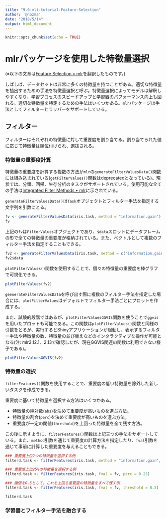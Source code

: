 ```yaml
---
title: "9.0-mlt-tutorial-Feature-Selection"
author: '@nozma'
date: "2018/5/14"
output: html_document
---
```


```r
knitr::opts_chunk$set(echo = TRUE)
```

# mlrパッケージを使用した特徴量選択

(※以下の文章は[Feature Selection • mlr](https://mlr-org.github.io/mlr/articles/tutorial/devel/feature_selection.html)を翻訳したものです。)

しばしば、データセットは非常に多くの特徴量を持つことがある。適切な特徴量を抽出するための手法を特徴量選択と呼ぶ。特徴量選択によってモデルは解釈しやすくなり、学習プロセスのスピードアップと学習器のパフォーマンス向上も図れる。適切な特徴量を特定するための手法はいくつかある。`mlr`パッケージは手法としてフィルターとラッパーをサポートしている。

## フィルター

フィルターはそれぞれの特徴量に対して重要度を割り当てる。割り当てられた値に応じて特徴量は順位付けられ、選抜される。

### 特徴量の重要度計算

特徴量の重要度を計算する複数の方法が`mlr`の`generateFilterValuesData()`関数には組み込まれている(`getFilterValues()`関数はdeprecatedとなっている)。現状では、分類、回帰、生存分析のタスクがサポートされている。使用可能な全ての手法は[Integrated Filter Methods • mlr](https://mlr-org.github.io/mlr/articles/tutorial/devel/filter_methods.html)に示されている。

`generateFilterValuesData()`は`Task`オブジェクトとフィルター手法を指定する文字列を引数にとる。

```r
fv <- generateFilterValuesData(iris.task, method = "information.gain")
fv
```

上記の`fv`は`FilterValues`オブジェクトであり、`$data`スロットにデータフレームの形で全ての特徴量の重要度が格納されている。また、ベクトルとして複数のフィルター手法を指定することもできる。

```r
fv2 <- generateFilterValuesData(iris.task, method = c("information.gain", "chi.squared"))
fv2$data
```

`plotFilterValues()`関数を使用することで、個々の特徴量の重要度を棒グラフで可視化できる。

```r
plotFilterValues(fv2)
```

`geenerateFilterValuesData`を呼び出す際に複数のフィルター手法を指定した場合には、`plotFilterValues`はデフォルトでフィルター手法ごとにプロットを作成する。

また、試験的段階ではあるが、`plotFilterValuesGGVIS`関数を使うことで`ggvis`を用いたプロットも可能である。この関数は`plotFilterValues()`関数と同様の引数をとるが、実行するとShinyアプリケーションが起動し、表示するフィルター手法や特徴量の数、特徴量の並び替えなどのインタラクティブな操作が可能となる(注: mlr2.12.1、2.13で確認したが、現在GGVIS関連の関数は利用できない様子である)。

```r
plotFilterValuesGGVIS(fv2)
```

### 特徴量の選択

`filterFeatures()`関数を使用することで、重要度の低い特徴量を除外した新しいタスクを作成できる。

重要度に基いて特徴量を選択する方法はいくつかある。

- 特徴量の絶対数(`abs`)を決めて重要度が高いものを選ぶ方法。
- 特徴量の割合(`perc`)を決めて重要度が高いものを選ぶ方法。
- 重要度が一定の閾値(`threshold`)を上回った特徴量を全て残す方法。

この後に示すように、`filterFeatures()`関数は上記三つの手法をサポートしている。また、`method`引数を通じて重要度の計算方法を指定したり、`fval`引数を通じて事前に計算した重要度を与えることもできる。

```r
### 重要度上位2つの特徴量を選択する例
filterd.task <- filterFeatures(iris.task, method = "information.gain", abs = 2)

### 重要度上位25%の特徴量を選択する例
filterd.task <- filterFeatures(iris.task, fval = fv, perc = 0.25)

### 閾値を0.5として、これを上回る重要度の特徴量をすべて残す例
filterd.task <- filterFeatures(iris.task, fval = fv, threshold = 0.5)

filterd.task
```

### 学習器とフィルター手法を融合する


